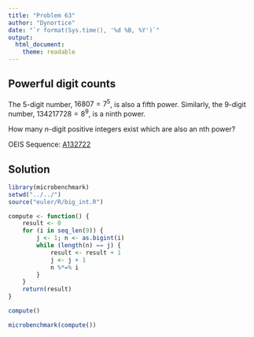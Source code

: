 ```yaml
---
title: "Problem 63"
author: "Dynortice"
date: "`r format(Sys.time(), '%d %B, %Y')`"
output:
  html_document:
    theme: readable
---
```

## Powerful digit counts

The $5$-digit number, $16807 = 7^5$, is also a fifth power. Similarly, the $9$-digit number, $134217728 = 8^9$, is a ninth power.

How many $n$-digit positive integers exist which are also an nth power?

OEIS Sequence: [A132722](https://oeis.org/A132722)

## Solution
```r
library(microbenchmark)
setwd("../../")
source("euler/R/big_int.R")
```
```r
compute <- function() {
    result <- 0
    for (i in seq_len(9)) {
        j <- 1; n <- as.bigint(i)
        while (length(n) == j) {
            result <- result + 1
            j <- j + 1
            n %*=% i
        }
    }
    return(result)
}
```
```r
compute()
```
```r
microbenchmark(compute())
```
